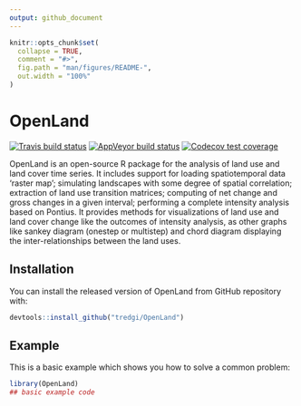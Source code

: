 ```yaml
---
output: github_document
---
```


<!-- README.md is generated from README.Rmd. Please edit that file -->

```r
knitr::opts_chunk$set(
  collapse = TRUE,
  comment = "#>",
  fig.path = "man/figures/README-",
  out.width = "100%"
)
```

# OpenLand

<!-- badges: start -->
[![Travis build status](https://travis-ci.com/tredgi/OpenLand.svg?branch=master)](https://travis-ci.com/tredgi/OpenLand)
[![AppVeyor build status](https://ci.appveyor.com/api/projects/status/github/tredgi/OpenLand?branch=master&svg=true)](https://ci.appveyor.com/project/tredgi/OpenLand)
[![Codecov test coverage](https://codecov.io/gh/tredgi/OpenLand/branch/master/graph/badge.svg)](https://codecov.io/gh/tredgi/OpenLand?branch=master)
<!-- badges: end -->

OpenLand is an open-source R package for the analysis of land use and land cover
time series. It includes support for loading spatiotemporal data 'raster map'; 
simulating landscapes with some degree of spatial correlation; extraction of
land use transition matrices; computing of net change and gross changes in a given 
interval; performing a complete intensity analysis based on Pontius. It provides
methods for visualizations of land use and land cover change like 
the outcomes of intensity analysis, as other graphs like sankey diagram 
(onestep or multistep) and chord diagram displaying the inter-relationships 
between the land uses.

## Installation

You can install the released version of OpenLand from GitHub repository with:

```r
devtools::install_github("tredgi/OpenLand")
```


## Example

This is a basic example which shows you how to solve a common problem:

```r
library(OpenLand)
## basic example code
```

